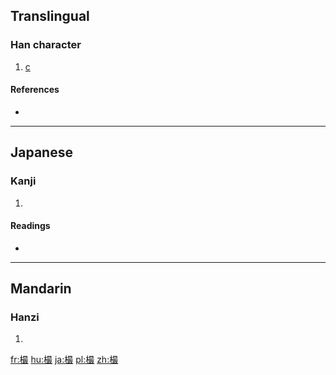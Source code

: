 ==Translingual==

===Han character===
{{Han char|rn=75|rad=木|as=12|sn=16|four=|canj=木日尸水 (DASE)}}

# [[c]]

====References====
* {{Han ref|kx=0551.240|dkj=15491|hdz=21291.080|uh=6A36|ud=27190}}

----

==Japanese==

===Kanji===
{{ja-kanji|grade=|rs=木12}}

# {{defn|lang=ja|sort=木12}}

====Readings====
* {{ja-readings|on=[[さい]] (sai)|kun=[[ふし]] (fushi)}}

----

==Mandarin==

===Hanzi===
{{cmn-hanzi|pin=[[zuī]] ([[zui1]])|wg=tsui<sup>1</sup>}}

# {{defn|lang=cmn|sort=木12}}

[[fr:樶]]
[[hu:樶]]
[[ja:樶]]
[[pl:樶]]
[[zh:樶]]